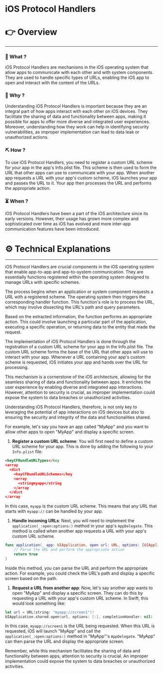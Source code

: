 # iOS Protocol Handlers


# 👉 Overview

---

### 👀 What ?

iOS Protocol Handlers are mechanisms in the iOS operating system that allow apps to communicate with each other and with system components. They are used to handle specific types of URLs, enabling the iOS app to open and interact with the content of the URLs.


### 🧐 Why ?

Understanding iOS Protocol Handlers is important because they are an integral part of how apps interact with each other on iOS devices. They facilitate the sharing of data and functionality between apps, making it possible for apps to offer more diverse and integrated user experiences. Moreover, understanding how they work can help in identifying security vulnerabilities, as improper implementation can lead to data leak or unauthorized actions.


### ⛏️ How ?

To use iOS Protocol Handlers, you need to register a custom URL scheme for your app in the app's Info.plist file. This scheme is then used to form the URL that other apps can use to communicate with your app. When another app requests a URL with your app's custom scheme, iOS launches your app and passes the URL to it. Your app then processes the URL and performs the appropriate action.


### ⏳ When ?

iOS Protocol Handlers have been a part of the iOS architecture since its early versions. However, their usage has grown more complex and sophisticated over time as iOS has evolved and more inter-app communication features have been introduced.


# ⚙️ Technical Explanations

---

iOS Protocol Handlers are crucial components in the iOS operating system that enable app-to-app and app-to-system communication. They are essentially functions registered within the operating system designed to manage URLs with specific schemes.

The process begins when an application or system component requests a URL with a registered scheme. The operating system then triggers the corresponding handler function. This function's role is to process the URL, which may involve dissecting the URL's path and query parameters.

Based on the extracted information, the function performs an appropriate action. This could involve launching a particular part of the application, executing a specific operation, or returning data to the entity that made the request.

The implementation of iOS Protocol Handlers is done through the registration of a custom URL scheme for your app in the Info.plist file. The custom URL scheme forms the base of the URL that other apps will use to interact with your app. Whenever a URL containing your app's custom scheme is requested, iOS initiates your app and hands over the URL for processing.

This mechanism is a cornerstone of the iOS architecture, allowing for the seamless sharing of data and functionality between apps. It enriches the user experience by enabling diverse and integrated app interactions. However, attention to security is crucial, as improper implementation could expose the system to data breaches or unauthorized activities.

Understanding iOS Protocol Handlers, therefore, is not only key to leveraging the potential of app interactions on iOS devices but also to ensuring the security and integrity of the data and functionalities shared.

For example, let's say you have an app called "MyApp" and you want to allow other apps to open "MyApp" and display a specific screen.

1. **Register a custom URL scheme**: You will first need to define a custom URL scheme for your app. This is done by adding the following to your `Info.plist` file:

```xml
<keyCFBundleURLTypes</key
<array
  <dict
    <keyCFBundleURLSchemes</key
    <array
      <stringmyapp</string
    </array
  </dict
</array

```

In this case, `myapp` is the custom URL scheme. This means that any URL that starts with `myapp://` can be handled by your app.

1. **Handle incoming URLs**: Next, you will need to implement the `application(_:open:options:)` method in your app's `AppDelegate`. This method is called when another app requests a URL with your app's custom URL scheme.

```swift
func application(_ app: UIApplication, open url: URL, options: [UIApplication.OpenURLOptionsKey: Any] = [:]) -Bool {
    // Parse the URL and perform the appropriate action
    return true
}

```

Inside this method, you can parse the URL and perform the appropriate action. For example, you could check the URL's path and display a specific screen based on the path.

1. **Request a URL from another app**: Now, let's say another app wants to open "MyApp" and display a specific screen. They can do this by requesting a URL with your app's custom URL scheme. In Swift, this would look something like:

```swift
let url = URL(string: "myapp://screen1")!
UIApplication.shared.open(url, options: [:], completionHandler: nil)

```

In this case, `myapp://screen1` is the URL being requested. When this URL is requested, iOS will launch "MyApp" and call the `application(_:open:options:)` method in "MyApp"'s `AppDelegate`. "MyApp" can then parse the URL and display the appropriate screen.

Remember, while this mechanism facilitates the sharing of data and functionality between apps, attention to security is crucial. An improper implementation could expose the system to data breaches or unauthorized activities.
